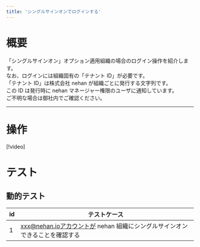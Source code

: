 ```yaml
---
title: 'シングルサインオンでログインする'
---
```


# 概要

「シングルサインオン」オプション適用組織の場合のログイン操作を紹介します。  
なお、ログインには組織固有の「テナント ID」が必要です。  
「テナント ID」は株式会社 nehan が組織ごとに発行する文字列です。  
この ID は発行時に nehan マネージャー権限のユーザに通知しています。  
ご不明な場合は御社内でご確認ください。

---

# 操作

[!video]

<InternalSection>

# テスト

## 動的テスト

| id  | テストケース                                                                |
| --- | --------------------------------------------------------------------------- |
| 1   | xxx@nehan.ioアカウントが nehan 組織にシングルサインオンできることを確認する |

</InternalSection>
